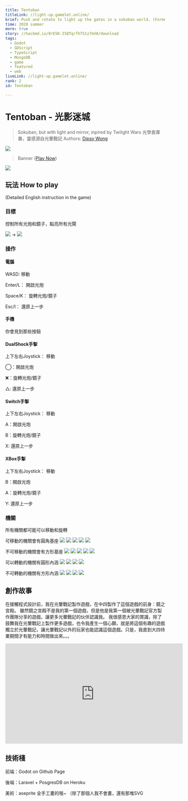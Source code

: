 ```yaml
---
title: Tentoban
titleLink: //light-up.gamelet.online/
brief: Push and rotate to light up the gates in a sokoban world. (Formerly light up)
time: 2020 summer
more: true
story: //hackmd.io/8rESK-I5QTqrfhfS1z7mVA/download
tags:
  - Godot
  - GDScript
  - TypeScript
  - MongoDB
  - game
  - featured
  - web
liveLink: //light-up.gamelet.online/
rank: 2
id: Tentoban

---
```


# Tentoban - 光影迷城
> Sokuban, but with light and mirror, inpired by Twilight Wars
> 光學倉庫番，靈感源自光暈戰記
> Authors: [Dipsy Wong](//github.com/dipsywong98)


[![](https://i.imgur.com/hNWIec7.png)](https://light-up.gamelet.online/)
> Banner ([Play Now](https://light-up.gamelet.online/))

![](https://i.imgur.com/lzxx0Sm.png)


## 玩法 How to play

(Detailed English instruction in the game)

### 目標

控制所有光炮和鏡子，點亮所有光閘

![](https://i.imgur.com/4hozApH.png) -> ![](https://i.imgur.com/MUB2byw.png)


### 操作

#### 電腦

WASD: 移動

Enter/L： 開啟光炮

Space/K： 旋轉光炮/鏡子

Esc/I： 還原上一步

#### 手機

你會見到那些按鈕

#### DualShock手掣

上下左右Joystick： 移動

◯：開啟光炮

❌：旋轉光炮/鏡子

△: 還原上一步

#### Switch手掣

上下左右Joystick： 移動

A：開啟光炮

B：旋轉光炮/鏡子

X: 還原上一步

#### XBox手掣

上下左右Joystick： 移動

B：開啟光炮

A：旋轉光炮/鏡子

Y: 還原上一步

### 機關

所有機關都可能可以移動和旋轉

可移動的機關會有圓角基座
![](https://i.imgur.com/SxlkqwM.png) ![](https://i.imgur.com/SVjMCuv.png) ![](https://i.imgur.com/FeviPCf.png) ![](https://i.imgur.com/LGQXOqd.png) ![](https://i.imgur.com/ppmJk4x.png)

不可移動的機關會有方形基座
![](https://i.imgur.com/4hozApH.png) ![](https://i.imgur.com/5APXZUF.png) ![](https://i.imgur.com/tKpB0fq.png) ![](https://i.imgur.com/McqjAwL.png) ![](https://i.imgur.com/vzaSC1C.png)


可以轉動的機關有圓形內涵
![](https://i.imgur.com/FeviPCf.png) ![](https://i.imgur.com/ppmJk4x.png) ![](https://i.imgur.com/5APXZUF.png) ![](https://i.imgur.com/McqjAwL.png)

不可轉動的機關有方形內涵
![](https://i.imgur.com/SVjMCuv.png) ![](https://i.imgur.com/LGQXOqd.png) ![](https://i.imgur.com/tKpB0fq.png) ![](https://i.imgur.com/vzaSC1C.png)


## 創作故事

在接觸程式設計前，我在光暈戰記製作遊戲，在中四製作了這個遊戲的前身：鏡之宮殿。
雖然鏡之宮殿不是我的第一個遊戲，但是他是我第一個被光暈戰記官方製作團隊分享的遊戲，讓更多光暈戰記的伙伴認識我。
我很感恩大家的賞識，除了鼓舞我在光暈戰記上製作更多遊戲，也令我產生一個心願，就是將這個有趣的遊戲獨立於光暈戰記，讓光暈戰記以外的玩家也能認識這個遊戲。只是，我直到大四待業期間才有能力和時間做出來。。。

<iframe width="560" height="315" src="https://www.youtube.com/embed/50atRrQrToE" frameborder="0" allow="accelerometer; autoplay; clipboard-write; encrypted-media; gyroscope; picture-in-picture" allowfullscreen></iframe>


## 技術棧

前端：Godot on Github Page

後端：Laravel + PosgresDB on Heroku

美術：aseprite 全手工畫的哦~ （除了那個人我不會畫，還有那堆SVG

    